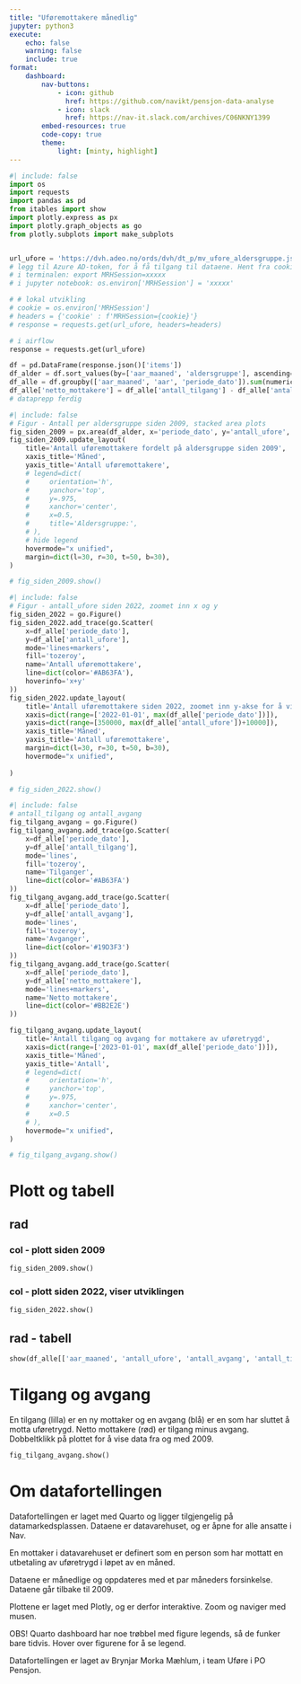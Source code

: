 ```yaml
---
title: "Uføremottakere månedlig"
jupyter: python3
execute:
    echo: false
    warning: false
    include: true
format:
    dashboard:
        nav-buttons: 
            - icon: github
              href: https://github.com/navikt/pensjon-data-analyse
            - icon: slack
              href: https://nav-it.slack.com/archives/C06NKNY1399
        embed-resources: true
        code-copy: true
        theme: 
            light: [minty, highlight]
---
```

<!-- author: "Brynjar Morka Mæhlum, Pesys-Uføre" -->
<!-- uv pip install plotly quarto jupyterlab pandas requests itables -->

```python
#| include: false 
import os
import requests
import pandas as pd
from itables import show
import plotly.express as px
import plotly.graph_objects as go
from plotly.subplots import make_subplots


url_ufore = 'https://dvh.adeo.no/ords/dvh/dt_p/mv_ufore_aldersgruppe.json'
# legg til Azure AD-token, for å få tilgang til dataene. Hent fra cookie i browser
# i terminalen: export MRHSession=xxxxx
# i jupyter notebook: os.environ['MRHSession'] = 'xxxxx'

# # lokal utvikling
# cookie = os.environ['MRHSession']
# headers = {'cookie' : f'MRHSession={cookie}'}
# response = requests.get(url_ufore, headers=headers)

# i airflow
response = requests.get(url_ufore)

df = pd.DataFrame(response.json()['items'])
df_alder = df.sort_values(by=['aar_maaned', 'aldersgruppe'], ascending=False).reset_index(drop=True)
df_alle = df.groupby(['aar_maaned', 'aar', 'periode_dato']).sum(numeric_only=True).reset_index().sort_values(by='aar_maaned', ascending=False).reset_index(drop=True)
df_alle['netto_mottakere'] = df_alle['antall_tilgang'] - df_alle['antall_avgang']
# dataprepp ferdig
```

```python
#| include: false 
# Figur - Antall per aldersgruppe siden 2009, stacked area plots
fig_siden_2009 = px.area(df_alder, x='periode_dato', y='antall_ufore', color='aldersgruppe')
fig_siden_2009.update_layout(
    title='Antall uføremottakere fordelt på aldersgruppe siden 2009',
    xaxis_title='Måned',
    yaxis_title='Antall uføremottakere',
    # legend=dict(
    #     orientation='h',
    #     yanchor='top',
    #     y=.975,
    #     xanchor='center',
    #     x=0.5,
    #     title='Aldersgruppe:',
    # ),
    # hide legend
    hovermode="x unified",
    margin=dict(l=30, r=30, t=50, b=30),
)

# fig_siden_2009.show()
```

```python
#| include: false 
# Figur - antall_ufore siden 2022, zoomet inn x og y
fig_siden_2022 = go.Figure()
fig_siden_2022.add_trace(go.Scatter(
    x=df_alle['periode_dato'],
    y=df_alle['antall_ufore'],
    mode='lines+markers',
    fill='tozeroy',
    name='Antall uføremottakere',
    line=dict(color='#AB63FA'),
    hoverinfo='x+y'
))
fig_siden_2022.update_layout(
    title='Antall uføremottakere siden 2022, zoomet inn y-akse for å vise utviklingen',
    xaxis=dict(range=['2022-01-01', max(df_alle['periode_dato'])]),
    yaxis=dict(range=[350000, max(df_alle['antall_ufore'])+10000]),
    xaxis_title='Måned',
    yaxis_title='Antall uføremottakere',
    margin=dict(l=30, r=30, t=50, b=30),
    hovermode="x unified",
    
)

# fig_siden_2022.show()
```

```python
#| include: false 
# antall_tilgang og antall_avgang
fig_tilgang_avgang = go.Figure()
fig_tilgang_avgang.add_trace(go.Scatter(
    x=df_alle['periode_dato'],
    y=df_alle['antall_tilgang'],
    mode='lines',
    fill='tozeroy',
    name='Tilganger',
    line=dict(color='#AB63FA')
))
fig_tilgang_avgang.add_trace(go.Scatter(
    x=df_alle['periode_dato'],
    y=df_alle['antall_avgang'],
    mode='lines',
    fill='tozeroy',
    name='Avganger',
    line=dict(color='#19D3F3')
))
fig_tilgang_avgang.add_trace(go.Scatter(
    x=df_alle['periode_dato'],
    y=df_alle['netto_mottakere'],
    mode='lines+markers',
    name='Netto mottakere',
    line=dict(color='#BB2E2E')
))

fig_tilgang_avgang.update_layout(
    title='Antall tilgang og avgang for mottakere av uføretrygd',
    xaxis=dict(range=['2023-01-01', max(df_alle['periode_dato'])]),
    xaxis_title='Måned',
    yaxis_title='Antall',
    # legend=dict(
    #     orientation='h',
    #     yanchor='top',
    #     y=.975,
    #     xanchor='center',
    #     x=0.5
    # ),
    hovermode="x unified",
)

# fig_tilgang_avgang.show()
```




# Plott og tabell

## rad

### col - plott siden 2009
```python
fig_siden_2009.show()

```

### col - plott siden 2022, viser utviklingen
```python
fig_siden_2022.show()

```

## rad - tabell

```python
show(df_alle[['aar_maaned', 'antall_ufore', 'antall_avgang', 'antall_tilgang', 'netto_mottakere']], show_index=False)
```


# Tilgang og avgang

En tilgang (lilla) er en ny mottaker og en avgang (blå) er en som har sluttet å motta uføretrygd.
Netto mottakere (rød) er tilgang minus avgang. 
Dobbeltklikk på plottet for å vise data fra og med 2009.

```python
fig_tilgang_avgang.show()

```


# Om datafortellingen

Datafortellingen er laget med Quarto og ligger tilgjengelig på datamarkedsplassen.
Dataene er datavarehuset, og er åpne for alle ansatte i Nav.

En mottaker i datavarehuset er definert som en person som har mottatt en utbetaling av uføretrygd i løpet av en måned.

Dataene er månedlige og oppdateres med et par måneders forsinkelse. Dataene går tilbake til 2009.

Plottene er laget med Plotly, og er derfor interaktive. Zoom og naviger med musen.

OBS! Quarto dashboard har noe trøbbel med figure legends, så de funker bare tidvis.
Hover over figurene for å se legend.


Datafortellingen er laget av Brynjar Morka Mæhlum, i team Uføre i PO Pensjon.
